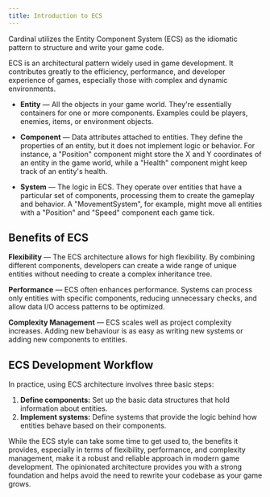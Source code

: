 ```yaml
---
title: Introduction to ECS
---
```


Cardinal utilizes the Entity Component System (ECS) as the idiomatic pattern to structure and write your game code.

ECS is an architectural pattern widely used in game development. It contributes greatly to the efficiency, performance, and developer experience of games, especially those with complex and dynamic environments.

- **Entity** — All the objects in your game world. They're essentially containers for one or more components. Examples could be players, enemies, items, or environment objects.

- **Component** — Data attributes attached to entities. They define the properties of an entity, but it does not implement logic or behavior. For instance, a "Position" component might store the X and Y coordinates of an entity in the game world, while a "Health" component might keep track of an entity's health.

- **System** — The logic in ECS. They operate over entities that have a particular set of components, processing them to create the gameplay and behavior. A "MovementSystem", for example, might move all entities with a "Position" and "Speed" component each game tick.

## Benefits of ECS

**Flexibility** — The ECS architecture allows for high flexibility. By combining different components, developers can create a wide range of unique entities without needing to create a complex inheritance tree.

**Performance** — ECS often enhances performance. Systems can process only entities with specific components, reducing unnecessary checks, and allow data I/O access patterns to be optimized.

**Complexity Management** — ECS scales well as project complexity increases. Adding new behaviour is as easy as writing new systems or adding new components to entities.

## ECS Development Workflow

In practice, using ECS architecture involves three basic steps:

1. **Define components:** Set up the basic data structures that hold information about entities.
2. **Implement systems:** Define systems that provide the logic behind how entities behave based on their components.

While the ECS style can take some time to get used to, the benefits it provides, especially in terms of flexibility, performance, and complexity management, make it a robust and reliable approach in modern game development. The opinionated architecture provides you with a strong foundation and helps avoid the need to rewrite your codebase as your game grows.
